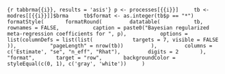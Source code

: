 ```{r tabbrma{{i}}, results = 'asis'}
p <- processes[{{i}}]
    tb <- modres[[{{i}}]]$brma
    tb$format <- as.integer(tb$p == "*")
    formatStyle(
      formatRound(
        datatable(
          tb,
          rownames = FALSE,
          caption = paste0("Bayesian regularized meta-regression coefficients for ", p),
          options = list(columnDefs = list(list(
            targets = 7, visible = FALSE
          )),
          "pageLength" = nrow(tb))
        ),
        columns = c('Estimate', "se", "n_eff", "Rhat"),
        digits = 2
      ),
      "format",
      target = "row",
      backgroundColor = styleEqual(c(0, 1), c('gray', 'white'))
    )
```
